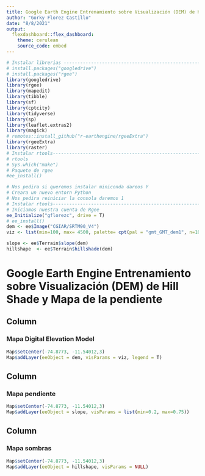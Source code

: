 ---
title: Google Earth Engine Entrenamiento sobre Visualización (DEM) de Hill Shade y Mapa de la pendiente
author: "Gorky Florez Castillo"
date: "8/8/2021"
output: 
  flexdashboard::flex_dashboard:
    theme: cerulean
    source_code: embed
---

```{r setup, include=FALSE}
# Instalar librerias ------------------------------------------------------------
# install.packages("googledrive")
# install.packages("rgee")
library(googledrive)
library(rgee)
library(mapedit)
library(tibble)
library(sf)
library(cptcity)
library(tidyverse)
library(sp)
library(leaflet.extras2)
library(magick)
# remotes::install_github("r-earthengine/rgeeExtra")
library(rgeeExtra)
library(raster)
# Instalar rtools---------------------------------------------------------
# rtools
# Sys.which("make")
# Paquete de rgee
#ee_install()

# Nos pedira si queremos instalar miniconda dareos Y
# Creara un nuevo entorn Python
# Nos pedira reiniciar la consola daremos 1
# Instalar rtools---------------------------------------------------------
# Iniciamos nuestra cuenta de Rgee
ee_Initialize("gflorezc", drive = T)
# ee_install()
dem <- ee$Image("CGIAR/SRTM90_V4")
viz <- list(min=100, max= 4500, palette= cpt(pal = "gmt_GMT_dem1", n=10))

slope <- ee$Terrain$slope(dem)
hillshape  <- ee$Terrain$hillshade(dem)
```
Google Earth Engine Entrenamiento sobre Visualización (DEM) de Hill Shade y Mapa de la pendiente
===================================== 

Column {data-width=550}
-----------------------------------------------------------------------

### Mapa Digital Elevation Model
```{r}
Map$setCenter(-74.8773, -11.54012,3) 
Map$addLayer(eeObject = dem, visParams = viz, legend = T)
```
 
Column {data-width=450}
-----------------------------------------------------------------------
### Mapa pendiente

```{r map}
Map$setCenter(-74.8773, -11.54012,3) 
Map$addLayer(eeObject = slope, visParams = list(min=0.2, max=0.75))
```

Column {data-width=450}
-----------------------------------------------------------------------
### Mapa sombras

```{r map2}
Map$setCenter(-74.8773, -11.54012,3) 
Map$addLayer(eeObject = hillshape, visParams = NULL)

```






